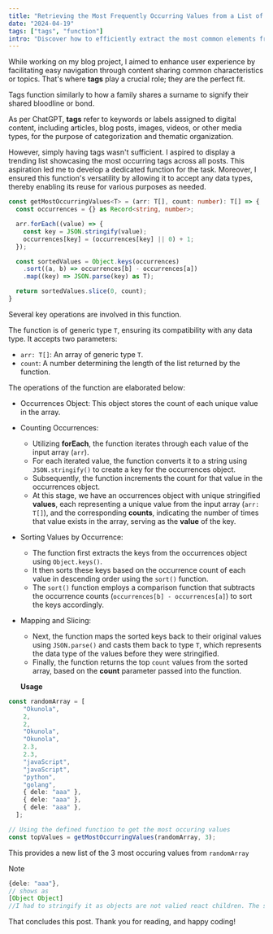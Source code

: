 ---
title: "Retrieving the Most Frequently Occurring Values from a List of Any Data Types"
date: "2024-04-19"
tags: ["tags", "function"]
intro: "Discover how to efficiently extract the most common elements from diverse datasets, regardless of data type using TypeScript. Learn practical methods now!"
---

While working on my blog project, I aimed to enhance user experience by facilitating easy navigation through content sharing common characteristics or topics. That's where **tags** play a crucial role; they are the perfect fit.

Tags function similarly to how a family shares a surname to signify their shared bloodline or bond.

As per ChatGPT, **tags** refer to keywords or labels assigned to digital content, including articles, blog posts, images, videos, or other media types, for the purpose of categorization and thematic organization.

However, simply having tags wasn't sufficient. I aspired to display a trending list showcasing the most occurring tags across all posts. This aspiration led me to develop a dedicated function for the task. Moreover, I ensured this function's versatility by allowing it to accept any data types, thereby enabling its reuse for various purposes as needed.

```ts
const getMostOccurringValues<T> = (arr: T[], count: number): T[] => {
  const occurrences = {} as Record<string, number>;

  arr.forEach((value) => {
    const key = JSON.stringify(value);
    occurrences[key] = (occurrences[key] || 0) + 1;
  });

  const sortedValues = Object.keys(occurrences)
    .sort((a, b) => occurrences[b] - occurrences[a])
    .map((key) => JSON.parse(key) as T);

  return sortedValues.slice(0, count);
}

```

Several key operations are involved in this function.

The function is of generic type `T`, ensuring its compatibility with any data type. It accepts two parameters:

- `arr: T[]`: An array of generic type `T`.
- `count`: A number determining the length of the list returned by the function.

The operations of the function are elaborated below:

- Occurrences Object: This object stores the count of each unique value in the array.
- Counting Occurrences:
  - Utilizing **forEach**, the function iterates through each value of the input array (`arr`).
  - For each iterated value, the function converts it to a string using `JSON.stringify()` to create a key for the occurrences object.
  - Subsequently, the function increments the count for that value in the occurrences object.
  - At this stage, we have an occurrences object with unique stringified **values**, each representing a unique value from the input array (`arr: T[]`), and the corresponding **counts**, indicating the number of times that value exists in the array, serving as the **value** of the key.
- Sorting Values by Occurrence:
  - The function first extracts the keys from the occurrences object using `Object.keys()`.
  - It then sorts these keys based on the occurrence count of each value in descending order using the `sort()` function.
  - The `sort()` function employs a comparison function that subtracts the occurrence counts (`occurrences[b] - occurrences[a]`) to sort the keys accordingly.
- Mapping and Slicing:

  - Next, the function maps the sorted keys back to their original values using `JSON.parse()` and casts them back to type `T`, which represents the data type of the values before they were stringified.
  - Finally, the function returns the top `count` values from the sorted array, based on the **count** parameter passed into the function.

  **Usage**

```TypeScript
const randomArray = [
    "Okunola",
    2,
    2,
    "Okunola",
    "Okunola",
    2.3,
    2.3,
    "javaScript",
    "javaScript",
    "python",
    "golang",
    { dele: "aaa" },
    { dele: "aaa" },
    { dele: "aaa" },
  ];

// Using the defined function to get the most occuring values
const topValues = getMostOccurringValues(randomArray, 3);
```

This provides a new list of the 3 most occuring values from `randomArray`

<CustomImage
  src="https://raw.githubusercontent.com/okunola11/blogPosts-test/main/post2/post2.png"
  alt="Rendered output of top occuring values"
/>

> [!NOTE]

```TypeScript
{dele: "aaa"},
// shows as
[Object Object]
//I had to stringify it as objects are not valied react children. The same object still gets returned by the function.
```

That concludes this post. Thank you for reading, and happy coding!
